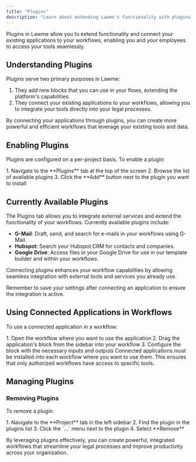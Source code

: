 ```yaml
---
title: "Plugins"
description: "Learn about extending Lawme's functionality with plugins and connecting your existing applications to workflows"
---
```


<Callout type="info">
  Plugins in Lawme allow you to extend functionality and connect your existing applications to your workflows, enabling you and your employees to access your tools seamlessly.
</Callout>

## Understanding Plugins

Plugins serve two primary purposes in Lawme:

1. They add new blocks that you can use in your flows, extending the platform's capabilities.
2. They connect your existing applications to your workflows, allowing you to integrate your tools directly into your legal processes.

<Card title="Integration Power" icon="plug">
  By connecting your applications through plugins, you can create more powerful and efficient workflows that leverage your existing tools and data.
</Card>

## Enabling Plugins

Plugins are configured on a per-project basis. To enable a plugin:

<Steps>
  1. Navigate to the **Plugins** tab at the top of the screen
  2. Browse the list of available plugins
  3. Click the **Add** button next to the plugin you want to install
</Steps>


## Currently Available Plugins

The Plugins tab allows you to integrate external services and extend the functionality of your workflows. Currently available plugins include:

- **G-Mail**: Draft, send, and search for e-mails in your workflows using G-Mail.
- **Hubspot**: Search your Hubspot CRM for contacts and companies.
- **Google Drive**: Access files in your Google Drive for use in our template builder and within your workflows.

Connecting plugins enhances your workflow capabilities by allowing seamless integration with external tools and services you already use.

<Tip>
  Remember to save your settings after connecting an application to ensure the integration is active.
</Tip>

## Using Connected Applications in Workflows

To use a connected application in a workflow:

<Steps>
  1. Open the workflow where you want to use the application
  2. Drag the application's block from the sidebar into your workflow
  3. Configure the block with the necessary inputs and outputs
</Steps>

<Warning>
  Connected applications must be installed into each workflow where you want to use them. This ensures that only authorized workflows have access to specific tools.
</Warning>

## Managing Plugins

### Removing Plugins

To remove a plugin:

<Steps>
  1. Navigate to the **Project** tab in the left sidebar
  2. Find the plugin in the plugins list
  3. Click the `...` menu next to the plugin
  4. Select **Remove**
</Steps>

By leveraging plugins effectively, you can create powerful, integrated workflows that streamline your legal processes and improve productivity across your organization.
